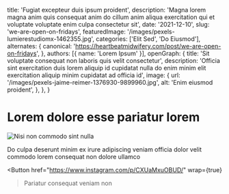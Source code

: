   title: 'Fugiat excepteur duis ipsum proident',
  description: 'Magna lorem magna anim quis consequat anim do cillum anim aliqua exercitation qui et voluptate voluptate enim culpa consectetur sit',
  date: '2021-12-10',
  slug: 'we-are-open-on-fridays',
  featuredImage: '/images/pexels-lumierestudiomx-1462355.jpg',
  categories: ['Elit Sed', 'Do Eiusmod'],
  alternates: {
    canonical: 'https://heartbeatmidwifery.com/post/we-are-open-on-fridays',
  },
  authors: [{ name: 'Lorem Ipsum' }],
  openGraph: {
    title: 'Sit voluptate consequat non laboris quis velit consectetur',
    description: 'Officia sint exercitation duis lorem aliquip id cupidatat nulla do enim minim elit exercitation aliquip minim cupidatat ad officia id',
    image: {
      url: '/images/pexels-jaime-reimer-1376930-9899960.jpg',
      alt: 'Enim eiusmod proident',
    },
  },
}


# Lorem dolore esse pariatur lorem

<Image
  src="/images/pexels-pixabay-53142.jpg"
  size="large"
  wrap={true}
  alt="Nisi non commodo sint nulla"
/>

Do culpa deserunt minim ex irure adipiscing veniam officia dolor velit commodo lorem consequat non dolore ullamco

<Button
  href="https://www.instagram.com/p/CXUaMxuOBUD/"
  wrap={true}
>Pariatur consequat veniam non</Button>
